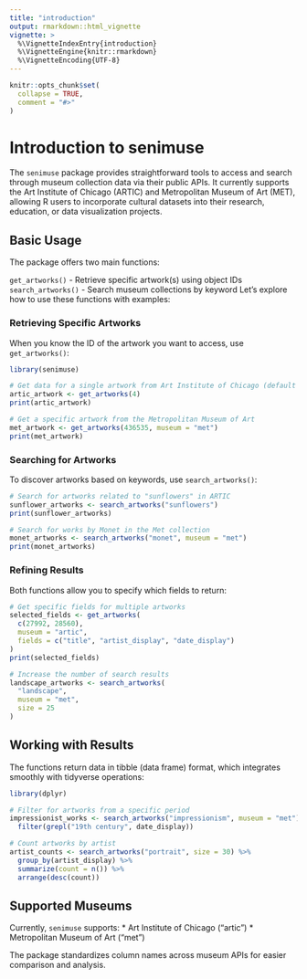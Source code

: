 ```yaml
---
title: "introduction"
output: rmarkdown::html_vignette
vignette: >
  %\VignetteIndexEntry{introduction}
  %\VignetteEngine{knitr::rmarkdown}
  %\VignetteEncoding{UTF-8}
---
```


```r
knitr::opts_chunk$set(
  collapse = TRUE,
  comment = "#>"
)
```

# Introduction to senimuse

The `senimuse` package provides straightforward tools to access and search through museum collection data via their public APIs. It currently supports the Art Institute of Chicago (ARTIC) and Metropolitan Museum of Art (MET), allowing R users to incorporate cultural datasets into their research, education, or data visualization projects.

## Basic Usage

The package offers two main functions:

`get_artworks()` - Retrieve specific artwork(s) using object IDs
`search_artworks()` - Search museum collections by keyword
Let's explore how to use these functions with examples:

### Retrieving Specific Artworks

When you know the ID of the artwork you want to access, use `get_artworks()`:

```r
library(senimuse)

# Get data for a single artwork from Art Institute of Chicago (default museum)
artic_artwork <- get_artworks(4)
print(artic_artwork)

# Get a specific artwork from the Metropolitan Museum of Art
met_artwork <- get_artworks(436535, museum = "met")
print(met_artwork)
```

### Searching for Artworks

To discover artworks based on keywords, use `search_artworks()`:

```r
# Search for artworks related to "sunflowers" in ARTIC
sunflower_artworks <- search_artworks("sunflowers")
print(sunflower_artworks)

# Search for works by Monet in the Met collection
monet_artworks <- search_artworks("monet", museum = "met")
print(monet_artworks)
```

### Refining Results

Both functions allow you to specify which fields to return:

```r
# Get specific fields for multiple artworks
selected_fields <- get_artworks(
  c(27992, 28560), 
  museum = "artic",
  fields = c("title", "artist_display", "date_display")
)
print(selected_fields)

# Increase the number of search results
landscape_artworks <- search_artworks(
  "landscape", 
  museum = "met", 
  size = 25
)
```

## Working with Results

The functions return data in tibble (data frame) format, which integrates smoothly with tidyverse operations:

```r
library(dplyr)

# Filter for artworks from a specific period
impressionist_works <- search_artworks("impressionism", museum = "met") %>%
  filter(grepl("19th century", date_display))

# Count artworks by artist
artist_counts <- search_artworks("portrait", size = 30) %>%
  group_by(artist_display) %>%
  summarize(count = n()) %>%
  arrange(desc(count))
```

## Supported Museums

Currently, `senimuse` supports:
* Art Institute of Chicago ("artic")
* Metropolitan Museum of Art ("met")

The package standardizes column names across museum APIs for easier comparison and analysis.



